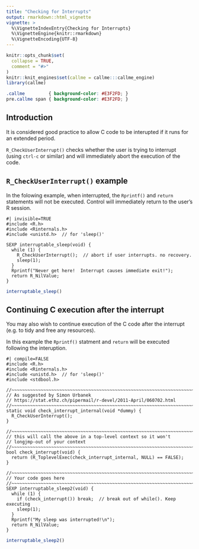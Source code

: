 ```yaml
---
title: "Checking for Interrupts"
output: rmarkdown::html_vignette
vignette: >
  %\VignetteIndexEntry{Checking for Interrupts}
  %\VignetteEngine{knitr::rmarkdown}
  %\VignetteEncoding{UTF-8}
---
```



```r
knitr::opts_chunk$set(
  collapse = TRUE,
  comment = "#>"
)
knitr::knit_engines$set(callme = callme:::callme_engine)
library(callme)
```

```css
.callme         { background-color: #E3F2FD; }
pre.callme span { background-color: #E3F2FD; }
```

## Introduction

It is considered good practice to allow C code to be interupted if it runs
for an extended period.

`R_CheckUserInterrupt()` checks whether the user is trying to interrupt 
(using `ctrl-c` or similar) and will immediately abort the execution of the code.

## `R_CheckUserInterrupt()` example

In the folowing example, when interrupted, the `Rprintf()` and `return` 
statements will not be executed.  Control will immediately return 
to the user's R session.

```callme
#| invisible=TRUE
#include <R.h>
#include <Rinternals.h>
#include <unistd.h>  // for 'sleep()'

SEXP interruptable_sleep(void) {
  while (1) {
    R_CheckUserInterrupt();  // abort if user interrupts. no recovery.
    sleep(1);
  }
  Rprintf("Never get here!  Interrupt causes immediate exit!");
  return R_NilValue;
}
```


```r
interruptable_sleep()
```

## Continuing C execution after the interrupt

You may also wish to continue execution of the C code after the interrupt
(e.g. to tidy and free any resources).

In this example the `Rprintf()` statment and `return` will be executed
following the interuption.


```callme
#| compile=FALSE
#include <R.h>
#include <Rinternals.h>
#include <unistd.h>  // for 'sleep()'
#include <stdbool.h>

//~~~~~~~~~~~~~~~~~~~~~~~~~~~~~~~~~~~~~~~~~~~~~~~~~~~~~~~~~~~~~~~~~~~~~~~~~~~
// As suggested by Simon Urbanek
// https://stat.ethz.ch/pipermail/r-devel/2011-April/060702.html
//~~~~~~~~~~~~~~~~~~~~~~~~~~~~~~~~~~~~~~~~~~~~~~~~~~~~~~~~~~~~~~~~~~~~~~~~~~~
static void check_interrupt_internal(void *dummy) {
  R_CheckUserInterrupt();
}

//~~~~~~~~~~~~~~~~~~~~~~~~~~~~~~~~~~~~~~~~~~~~~~~~~~~~~~~~~~~~~~~~~~~~~~~~~~~
// this will call the above in a top-level context so it won't 
// longjmp-out of your context
//~~~~~~~~~~~~~~~~~~~~~~~~~~~~~~~~~~~~~~~~~~~~~~~~~~~~~~~~~~~~~~~~~~~~~~~~~~~
bool check_interrupt(void) {
  return (R_ToplevelExec(check_interrupt_internal, NULL) == FALSE);
}

//~~~~~~~~~~~~~~~~~~~~~~~~~~~~~~~~~~~~~~~~~~~~~~~~~~~~~~~~~~~~~~~~~~~~~~~~~~~
// Your code goes here
//~~~~~~~~~~~~~~~~~~~~~~~~~~~~~~~~~~~~~~~~~~~~~~~~~~~~~~~~~~~~~~~~~~~~~~~~~~~
SEXP interruptable_sleep2(void) {
  while (1) {
    if (check_interrupt()) break;  // break out of while(). Keep executing
    sleep(1);
  }
  Rprintf("My sleep was interrupted!\n");
  return R_NilValue;
}
```


```r
interruptable_sleep2()
```


